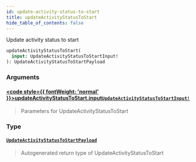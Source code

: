 ```yaml
---
id: update-activity-status-to-start
title: updateActivityStatusToStart
hide_table_of_contents: false
---
```








Update activity status to start

```graphql
updateActivityStatusToStart(
  input: UpdateActivityStatusToStartInput!
): UpdateActivityStatusToStartPayload
```


### Arguments

#### [<code style={{ fontWeight: 'normal' }}>updateActivityStatusToStart.<b>input</b></code>](#)<Bullet />[`UpdateActivityStatusToStartInput!`](/api/graphql/documentation/inputs/update-activity-status-to-start-input) <Badge class="secondary" text="non-null"/> <Badge class="secondary" text="input"/>
> Parameters for UpdateActivityStatusToStart
> 

### Type

#### [`UpdateActivityStatusToStartPayload`](/api/graphql/documentation/objects/update-activity-status-to-start-payload) <Badge class="secondary" text="object"/>
> Autogenerated return type of UpdateActivityStatusToStart
> 





